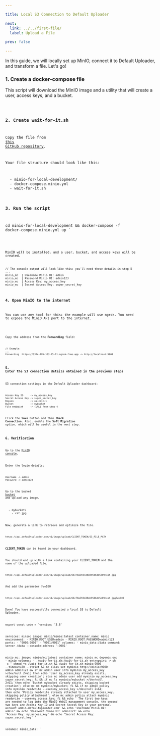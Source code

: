 ```yaml
---

title: Local S3 Connection to Default Uploader

next:
  link: ../../first-file/
  label: Upload a File

prev: false

---
```



In this guide, we will locally set up MinIO, connect it to Default Uploader, and transform a file. Let's go!

### 1. Create a docker-compose file

This script will download the MinIO image and a utility that will create a user, access keys, and a bucket.

<Code code={code} lang="sh" title="docker-compose.minio.yml" />

### 2. Create wait-for-it.sh

Copy the file from <a href="https://github.com/vishnubob/wait-for-it/blob/master/wait-for-it.sh" target="_blank">this GitHub repository</a>.

Your file structure should look like this:

<FileTree>
  - minio-for-local-development/
  - docker-compose.minio.yml
  - wait-for-it.sh
</FileTree>

### 3. Run the script

cd minio-for-local-development &&
docker-compose -f docker-compose.minio.yml up
`

<Code code={startCode} lang="sh" title="docker-compose.minio.yml" />

MinIO will be installed, and a user, bucket, and access keys will be created.

```
// The console output will look like this; you'll need these details in step 5
...
minio_mc  | Username Minio UI: admin
minio_mc  | Password Minio UI: admin123
minio_mc  | Access Key: my_access_key
minio_mc  | Secret Access Key: super_secret_key
```

### 4. Open MinIO to the internet

You can use any tool for this; the example will use ngrok. You need to expose the MinIO API port to the internet.

<Code code="ngrok http 9000" lang="sh" title="ngrok" />

Copy the address from the **Forwarding** field:

```
// Example:
...
Forwarding  https://332e-185-103-25-11.ngrok-free.app -> http://localhost:9000
```

### 5. Enter the S3 connection details obtained in the previous steps

S3 connection settings in the Default Uploader dashboard:

```
Access Key ID     -> my_access_key
Secret Access Key -> super_secret_key
Region            -> us-east-1
Bucket            -> mybucket
File endpoint     -> {URL} from step 4
```

Click the **Save** button and then **Check Connection**. Also, enable the **Soft Migration** option, which will be useful in the next step.

### 6. Verification

Go to the <a href="http://127.0.0.1:9001" target="_blank">MinIO console</a>.

Enter the login details:

```
Username -> admin
Password -> admin123
```

Go to the bucket <a href="http://127.0.0.1:9001/browser/mybucket" target="_blank">bucket</a> and upload any image.

<FileTree>
  - mybucket/
    - cat.jpg
</FileTree>

Now, generate a link to retrieve and optimize the file.

``` https://api.defaultuploader.com/v1/image/upload/CLIENT_TOKEN/S3_FILE_PATH ```

**CLIENT_TOKEN** can be found in your dashboard.

You should end up with a link containing your CLIENT_TOKEN and the name of the uploaded file.

```https://api.defaultuploader.com/v1/image/upload/66c78a393438de9506dd5e09/cat.jpg ```

And add the parameter ?w=100

```https://api.defaultuploader.com/v1/image/upload/66c78a393438de9506dd5e09/cat.jpg?w=100```

Done! You have successfully connected a local S3 to Default Uploader.

export const code = `version: '3.8'

services:
  minio:
    image: minio/minio:latest
    container_name: minio
    environment:
      - MINIO_ROOT_USER=admin
      - MINIO_ROOT_PASSWORD=admin123
    ports:
      - "9000:9000"
      - "9001:9001"
    volumes:
      - minio_data:/data
    command: server /data --console-address ':9001'

  minio_mc:
    image: minio/mc:latest
    container_name: minio_mc
    depends_on:
      - minio
    volumes:
      - ./wait-for-it.sh:/wait-for-it.sh
    entrypoint: >
      sh -c "
      chmod +x /wait-for-it.sh &&
      /wait-for-it.sh minio:9000 --timeout=30 --strict &&
      mc alias set myminio http://minio:9000 admin admin123 &&
      if mc admin user info myminio my_access_key >/dev/null 2>&1; then
        echo 'User my_access_key already exists, skipping user creation';
      else
        mc admin user add myminio my_access_key super_secret_key;
      fi &&
      if mc ls myminio/mybucket >/dev/null 2>&1; then
        echo 'Bucket mybucket already exists, skipping bucket creation';
      else
        mc mb myminio/mybucket;
      fi &&
      if mc admin policy info myminio readwrite --user=my_access_key >/dev/null 2>&1; then
        echo 'Policy readwrite already attached to user my_access_key, skipping policy attachment';
      else
        mc admin policy attach myminio readwrite --user=my_access_key;
      fi &&
      echo '
        The first two keys are needed to log into the MinIO WebUI management console,
        the second two keys are Access Key ID and Secret Access Key in your personal account admin.defaultuploader.com' &&
        echo 'Username Minio UI: admin' &&
        echo 'Password Minio UI: admin123' &&
        echo 'Access Key: my_access_key' &&
        echo 'Secret Access Key: super_secret_key'
      "

volumes:
  minio_data:
`